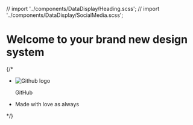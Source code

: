 
// import '../components/DataDisplay/Heading.scss';
// import '../components/DataDisplay/SocialMedia.scss';


<Meta title="Welcome" />

<h1 className="heading heading--heading-1">
    <span>Welcome to your</span>
    <span>brand new design system</span>
</h1>

{/* <nav className="socialMedia">
    <ul className="socialMedia__list">
        <li className="socialMedia__item">
            <img src={Github} alt="Github logo" className="socialMedia__github"/>
            <p>GitHub</p>
        </li>
        <li className="socialMedia__item"><p>Made with love as always</p></li>
    </ul>
</nav> */}
